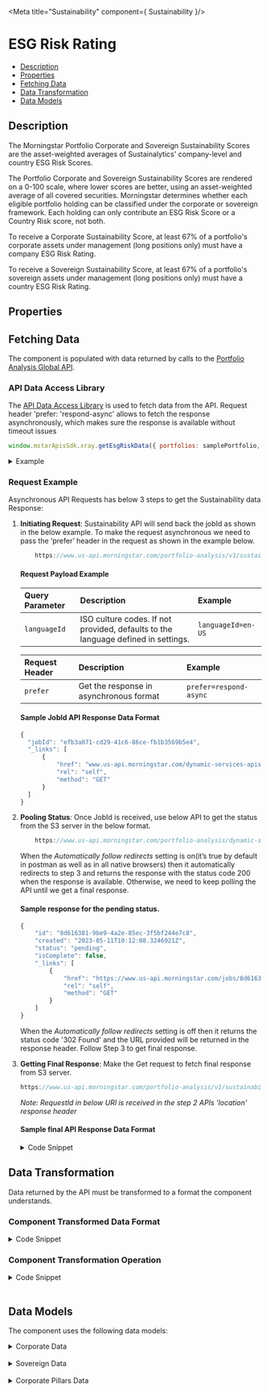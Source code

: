 
<Meta title="Sustainability" component={ Sustainability }/>

<style> {
  `
    details {
      padding: 10px;
      font-weight: bold;
      color: white;
      background: #3c3c3c;
    }
    summary {
      font-family: "Nunito Sans","San Francisco",BlinkMacSystemFont,"Segoe UI","Helvetica Neue",Helvetica,Arial,sans-serif;
      cursor: pointer;
    }
    .summary-text {
      padding-left: 5px;
      font-size: 15px;
    }
    .v-application--wrap {
        min-height: 100%
    }
  `}

</style>

# ESG Risk Rating

- [Description](#description)
- [Properties](#properties)
- [Fetching Data](#fetching-data)
- [Data Transformation](#data-transformation)
- [Data Models](#data-models)


## Description

The Morningstar Portfolio Corporate and Sovereign Sustainability Scores are the asset-weighted averages of Sustainalytics' company-level and country ESG Risk Scores.

The Portfolio Corporate and Sovereign Sustainability Scores are rendered on a 0-100 scale, where lower scores are better, using an asset-weighted average of all covered securities. Morningstar determines whether each eligible portfolio holding can be classified under the corporate or sovereign framework. Each holding can only contribute an ESG Risk Score or a Country Risk score, not both.

To receive a Corporate Sustainability Score, at least 67% of a portfolio's corporate assets under management (long positions only) must have a company ESG Risk Rating.

To receive a Sovereign Sustainability Score, at least 67% of a portfolio's sovereign assets under management (long positions only) must have a country ESG Risk Rating.

<Canvas withSource="open" withToolbar height="300">
    <Story id="components-esg-risk-rating--async-story-details"></Story>
</Canvas>

## Properties

<ArgsTable of={Sustainability}/>

## Fetching Data

The component is populated with data returned by calls to the <a href={PORTFOLIO_ANALYSIS_AMERICAS_URL} target="_blank">
Portfolio Analysis Global API</a>.

### API Data Access Library

The <a href={DATA_ACCESS_LIBRARY} target="_blank">API Data Access Library</a> is used to fetch data from the API.
Request header 'prefer: 'respond-async' allows to fetch the response asynchronously, which makes sure the response is
available without timeout issues

``` javascript dark
window.mstarApisSdk.xray.getEsgRiskData({ portfolios: samplePortfolio, languageId: 'en-US', prefer: 'respond-async' });
```


<details>
    <summary><span class="summary-text">Example</span></summary>

``` javascript dark
const samplePortfolio = [
    {
        Name: 'Test Portfolio1',
        TotalValue: 10000,
        Holdings: [
            {
                SecurityId: 'F00000VPDY',
                Type: 'FO',
                Value: 100,
            },
            {
                SecurityId: 'F00000VPDZ',
                Type: 'FO',
                Value: 100,
            },
            {
                SecurityId: 'F00000VPE0',
                Type: 'FO',
                Value: 100,
            },
            {
                SecurityId: 'F00000WK3S',
                Type: 'FO',
                Value: 100,
            },
            {
                SecurityId: 'F00000WK3Q',
                Type: 'FO',
                Value: 100,
            },
            {
                SecurityId: 'F00000WK3R',
                Type: 'FO',
                Value: 100,
            },
            {
                SecurityId: 'F00000T76W',
                Type: 'FO',
                Value: 100,
            },
            {
                SecurityId: 'F00000T76Y',
                Type: 'FO',
                Value: 100,
            },
            {
                SecurityId: 'F00000T76Z',
                Type: 'FO',
                Value: 100,
            },
            {
                SecurityId: 'F00000T76X',
                Type: 'FO',
                Value: 100,
            },
            {
                SecurityId: 'F00000T770',
                Type: 'FO',
                Value: 100,
            },
            {
                SecurityId: 'F00000T772',
                Type: 'FO',
                Value: 100,
            },
            {
                SecurityId: 'F00000T773',
                Type: 'FO',
                Value: 100,
            },
            {
                SecurityId: 'F00000T771',
                Type: 'FO',
                Value: 100,
            },
            {
                SecurityId: 'F00000VPDQ',
                Type: 'FO',
                Value: 100,
            },
            {
                SecurityId: 'F00000VPDR',
                Type: 'FO',
                Value: 100,
            },
            {
                SecurityId: 'F00000VPDS',
                Type: 'FO',
                Value: 100,
            },
            {
                SecurityId: 'F00000WK3Z',
                Type: 'FO',
                Value: 100,
            },
            {
                SecurityId: 'F00000WK42',
                Type: 'FO',
                Value: 100,
            },
            {
                SecurityId: 'F00000WK47',
                Type: 'FO',
                Value: 100,
            },
            {
                SecurityId: 'F00000WK4B',
                Type: 'FO',
                Value: 100,
            },
            {
                SecurityId: 'F00000WK4F',
                Type: 'FO',
                Value: 100,
            },
            {
                SecurityId: 'F00000WK4J',
                Type: 'FO',
                Value: 100,
            },
            {
                SecurityId: 'F00000WK4N',
                Type: 'FO',
                Value: 100,
            },
            {
                SecurityId: 'F00000WK4R',
                Type: 'FO',
                Value: 100,
            },
            {
                SecurityId: 'F00000WK3V',
                Type: 'FO',
                Value: 100,
            },
            {
                SecurityId: 'F00000T777',
                Type: 'FO',
                Value: 100,
            },
            {
                SecurityId: 'F00000T775',
                Type: 'FO',
                Value: 100,
            },
            {
                SecurityId: 'F00000T776',
                Type: 'FO',
                Value: 100,
            },
            {
                SecurityId: 'F00000T774',
                Type: 'FO',
                Value: 100,
            },
            {
                SecurityId: 'F000011DGV',
                Type: 'FO',
                Value: 100,
            },
            {
                SecurityId: 'F000011DGU',
                Type: 'FO',
                Value: 100,
            },
            {
                SecurityId: 'F00000H35Y',
                Type: 'FO',
                Value: 100,
            },
            {
                SecurityId: 'F00000H35X',
                Type: 'FO',
                Value: 100,
            },
            {
                SecurityId: 'F00000H35W',
                Type: 'FO',
                Value: 100,
            },
            {
                SecurityId: 'F00000J8SX',
                Type: 'FO',
                Value: 100,
            },
            {
                SecurityId: 'F00000PQ2U',
                Type: 'FO',
                Value: 100,
            },
            {
                SecurityId: 'FOUSA007RP',
                Type: 'FO',
                Value: 100,
            },
            {
                SecurityId: 'FOUSA00ABD',
                Type: 'FO',
                Value: 100,
            },
            {
                SecurityId: 'FOUSA05GYK',
                Type: 'FO',
                Value: 100,
            },
            {
                SecurityId: 'FOUSA00DEK',
                Type: 'FO',
                Value: 100,
            },
            {
                SecurityId: 'FOUSA08N2L',
                Type: 'FO',
                Value: 100,
            },
            {
                SecurityId: 'FOUSA00KJW',
                Type: 'FO',
                Value: 100,
            },
            {
                SecurityId: 'FOUSA00COA',
                Type: 'FO',
                Value: 100,
            },
            {
                SecurityId: 'FOUSA00CTW',
                Type: 'FO',
                Value: 100,
            },
            {
                SecurityId: 'FOUSA05HX7',
                Type: 'FO',
                Value: 100,
            },
            {
                SecurityId: 'F00000WRW6',
                Type: 'FO',
                Value: 100,
            },
            {
                SecurityId: 'F00000WRW5',
                Type: 'FO',
                Value: 100,
            },
            {
                SecurityId: 'F00000WRW7',
                Type: 'FO',
                Value: 100,
            },
            {
                SecurityId: 'F00000UEIB',
                Type: 'FO',
                Value: 100,
            },
            {
                SecurityId: 'F00000UEIA',
                Type: 'FO',
                Value: 100,
            },
            {
                SecurityId: 'F00000UEIC',
                Type: 'FO',
                Value: 100,
            },
            {
                SecurityId: 'F00000QSIZ',
                Type: 'FO',
                Value: 100,
            },
            {
                SecurityId: 'F00000QSIX',
                Type: 'FO',
                Value: 100,
            },
            {
                SecurityId: 'F00000N79H',
                Type: 'FO',
                Value: 100,
            },
            {
                SecurityId: 'F00000N75J',
                Type: 'FO',
                Value: 100,
            },
            {
                SecurityId: 'F00000UDFO',
                Type: 'FO',
                Value: 100,
            },
            {
                SecurityId: 'F00000N1IS',
                Type: 'FO',
                Value: 100,
            },
            {
                SecurityId: 'F00000XKG7',
                Type: 'FO',
                Value: 100,
            },
            {
                SecurityId: 'F00000XKG8',
                Type: 'FO',
                Value: 100,
            },
            {
                SecurityId: 'F00000OEUB',
                Type: 'FO',
                Value: 100,
            },
            {
                SecurityId: 'F00000OEUC',
                Type: 'FO',
                Value: 100,
            },
            {
                SecurityId: 'F00000OEUA',
                Type: 'FO',
                Value: 100,
            },
            {
                SecurityId: 'F00000ZKDA',
                Type: 'FO',
                Value: 100,
            },
            {
                SecurityId: 'F00000ZKD9',
                Type: 'FO',
                Value: 100,
            },
            {
                SecurityId: 'F00000ZKKG',
                Type: 'FO',
                Value: 100,
            },
            {
                SecurityId: 'F00000T6OZ',
                Type: 'FO',
                Value: 100,
            },
            {
                SecurityId: 'F00000T6P0',
                Type: 'FO',
                Value: 100,
            },
            {
                SecurityId: 'F00000T6P1',
                Type: 'FO',
                Value: 100,
            },
            {
                SecurityId: 'F00000PEIU',
                Type: 'FO',
                Value: 100,
            },
            {
                SecurityId: 'F00000PEIV',
                Type: 'FO',
                Value: 100,
            },
            {
                SecurityId: 'F00000PEIW',
                Type: 'FO',
                Value: 100,
            },
            {
                SecurityId: 'F00000ZF1O',
                Type: 'FO',
                Value: 100,
            },
            {
                SecurityId: 'F000010IS3',
                Type: 'FO',
                Value: 100,
            },
            {
                SecurityId: 'FOUSA05KKV',
                Type: 'FO',
                Value: 100,
            },
            {
                SecurityId: 'F00000YSY7',
                Type: 'FO',
                Value: 100,
            },
            {
                SecurityId: 'F00000YSY8',
                Type: 'FO',
                Value: 100,
            },
            {
                SecurityId: 'F00000WQUJ',
                Type: 'FO',
                Value: 100,
            },
            {
                SecurityId: 'F000010GIB',
                Type: 'FO',
                Value: 100,
            },
            {
                SecurityId: 'F000010GIA',
                Type: 'FO',
                Value: 100,
            },
            {
                SecurityId: 'F00000U3B0',
                Type: 'FO',
                Value: 100,
            },
        ],
        Benchmark: {
            Type: 'Standard',
            Holdings: [
                {
                    SecurityId: 'XIUSA0010V',
                    Type: 'XI',
                    Weight: 100,
                },
            ],
        },
    },
];

window.mstarApisSdk.portfolioAnalysis.getEsgRiskData({
    portfolios: samplePortfolio,
    languageId: 'en-US',
    headers: {
        prefer: 'respond-async',
    },
});

```

</details>

### Request Example
Asynchronous API Requests has below 3 steps to get the Sustainability data Response:
1. **Initiating Request**: Sustainability API will send back the jobId as shown in the below example. To make the request asynchronous
   we need to pass the ‘prefer’ header in the request as shown in the example below.

    ```javascript dark
        https://www.us-api.morningstar.com/portfolio-analysis/v1/sustainability/esg-risk?langcult={{languageId}}
    ```

    #### Request Payload Example
    | Query Parameter | Description | Example |
    | :-------------- | :---------- | :------ |
    | `languageId` | ISO culture codes. If not provided, defaults to the language defined in settings. | `languageId=en-US` |

    | Request Header | Description | Example |
    | :------------- | :---------- | :------ |
    | `prefer` | Get the response in asynchronous format | `prefer=respond-async` |

    #### Sample JobId API Response Data Format

    ```javascript dark
    {
      "jobId": "efb3a071-cd29-41c6-86ce-fb1b3569b5e4",
      "_links": [
          {
              "href": "www.us-api.morningstar.com/dynamic-services-apis/jobs/efb3a071-cd29-41c6-86ce-fb1b3569b5e4",
              "rel": "self",
              "method": "GET"
          }
      ]
    }
    ```
2. **Pooling Status**: Once JobId is received, use below API to get the status from the S3 server in the below format.

    ```javascript dark
        https://www.us-api.morningstar.com/portfolio-analysis/dynamic-services-apis/jobs/:jobId
    ```
    When the *Automatically follow redirects* setting is on(it’s true by default in postman as well as in all native browsers)
    then it automatically redirects to step 3 and returns the response with the status code 200 when the response is available.
    Otherwise, we need to keep polling the API until we get a final response.

    #### Sample response for the pending status.

    ```javascript dark
    {
        "id": "8d616381-9be9-4a2e-85ec-3f5bf244e7c8",
        "created": "2023-05-11T10:12:08.3246921Z",
        "status": "pending",
        "isComplete": false,
        "_links": [
            {
                "href": "https://www.us-api.morningstar.com/jobs/8d616381-9be9-4a2e-85ec-3f5bf244e7c8",
                "rel": "self",
                "method": "GET"
            }
        ]
    }
    ```
    When the *Automatically follow redirects* setting is off then it returns the status code '302 Found' and the URL
    provided will be returned in the response header. Follow Step 3 to get final response.

3. **Getting Final Response**: Make the Get request to fetch final response from S3 server.

    ```javascript dark
    https://www.us-api.morningstar.com/portfolio-analysis/v1/sustainability/:requestId
    ```
    *Note: RequestId in below URl is received in the step 2 APIs 'location' response header*

    #### Sample final API Response Data Format

    <details>
        <summary><span class="summary-text">Code Snippet</span></summary>

    ```json dark
    {
        "sustainability": [
            {
                "portfolio": {
                    "name": "Test Portfolio1",
                    "esgRisk": {
                        "date": "2023-01-31",
                        "portfolioCorporateSustainabilityScore": 22.882900752377076,
                        "corporateSustainabilityRatingPercentOfEligiblePortfolioCovered": 90.36670967188532,
                        "portfolioEnvironmentalRiskScore": 4.733127439526373,
                        "portfolioSocialRiskScore": 9.563974421283557,
                        "portfolioGovernanceRiskScore": 8.587951649022873,
                        "portfolioCorporateEsgRiskExposureScore": 50.1214520290877,
                        "portfolioCorporateEsgManagedRiskScore": 27.238389261384,
                        "corporatePercentOfPortfolioCoveredWithHighEsgRiskScores": 6.780458836312889,
                        "corporatePercentOfPortfolioCoveredWithLowEsgRiskScores": 33.4939336812511,
                        "corporatePercentOfPortfolioCoveredWithMediumEsgRiskScores": 51.74384139964076,
                        "corporatePercentOfPortfolioCoveredWithNegligibleEsgRiskScores": 1.3707688969243552,
                        "corporatePercentOfPortfolioCoveredWithSevereEsgRiskScores": 6.610997185870893,
                        "corporateSustainabilityRatingNumberOfSecuritiesScored": 62,
                        "exposurePercentEligible": 100,
                        "exposurePercentNotEligible": 0,
                        "historicalCorporateSustainabilityScore": 22.882900752377076,
                        "historicalSovereignSustainabilityScore": 13.426964473172335,
                        "numberOfSecuritiesNotScoredControversy": 43,
                        "numberOfSecuritiesScoredControversy": 62,
                        "percentOfAumCoveredControversy": 90.36670967188532,
                        "percentOfAumWithHighAndSevereControversies": 7.998929002610373,
                        "percentOfAumWithHighControversies": 5.582265131235619,
                        "percentOfAumWithLowControversies": 9.32486111431431,
                        "percentOfAumWithModerateControversies": 27.476771810881036,
                        "percentOfAumWithNoControversies": 0,
                        "percentOfAumWithSevereControversies": 2.4166638713747535,
                        "percentOfAumWithSignificantControversies": 55.19943807219428,
                        "portfolioDateSustainabilityRating": "2023-01-31",
                        "portfolioSovereignSustainabilityScore": 13.426964473172335,
                        "portfolioSustainabilityRatingEligibleHoldingType": "corporate, sovereign",
                        "portfolioSustainabilityRatingPercentageOfQualifiedHoldingsCorporate": 92.18753020669142,
                        "portfolioSustainabilityRatingPercentageOfQualifiedHoldingsOther": 0,
                        "portfolioSustainabilityRatingPercentageOfQualifiedHoldingsSovereign": 7.812469793308578,
                        "percentOfCorporateSustainabilityScoreContributionEScore": 20.68412344547138,
                        "percentOfCorporateSustainabilityScoreContributionGScore": 37.52999561531008,
                        "percentOfCorporateSustainabilityScoreContributionSScore": 41.795288651461945,
                        "percentOfCorporateSustainabilityScoreContributionUnallocatedScore": 0,
                        "portfolioUnallocatedEsgRiskScore": 0,
                        "sovereignPercentOfPortfolioCoveredWithHighEsgRiskScores": 0,
                        "sovereignPercentOfPortfolioCoveredWithLowEsgRiskScores": 100,
                        "sovereignPercentOfPortfolioCoveredWithMediumEsgRiskScores": 0,
                        "sovereignPercentOfPortfolioCoveredWithNegligibleEsgRiskScores": 0,
                        "sovereignPercentOfPortfolioCoveredWithSevereEsgRiskScores": 0,
                        "sovereignSustainabilityRatingNumberOfSecuritiesScored": 2,
                        "sovereignSustainabilityRatingPercentOfEligiblePortfolioCovered": 100,
                        "sustainabilityRatingCorporateContributionPercent": 92.18753020669142,
                        "sustainabilityRatingNumberOfSecuritiesScored": 64,
                        "sustainabilityRatingSovereignContributionPercent": 7.812469793308578
                    }
                },
                "benchmark": {
                    "name": "Morningstar US Market TR USD",
                    "identifier": "XIUSA0010V",
                    "identifierType": "SecurityId",
                    "securityType": "XI",
                    "esgRisk": {
                        "portfolioCorporateSustainabilityScore": 21.9,
                        "corporateSustainabilityRatingPercentOfEligiblePortfolioCovered": 99.67083,
                        "portfolioEnvironmentalRiskScore": 4.32,
                        "portfolioSocialRiskScore": 9.3,
                        "portfolioGovernanceRiskScore": 7.21,
                        "portfolioCorporateEsgRiskExposureScore": 40.4303,
                        "portfolioCorporateEsgManagedRiskScore": 18.53295,
                        "corporatePercentOfPortfolioCoveredWithHighEsgRiskScores": 12.525,
                        "corporatePercentOfPortfolioCoveredWithLowEsgRiskScores": 41.85472,
                        "corporatePercentOfPortfolioCoveredWithMediumEsgRiskScores": 42.76231,
                        "corporatePercentOfPortfolioCoveredWithNegligibleEsgRiskScores": 1.75063,
                        "corporatePercentOfPortfolioCoveredWithSevereEsgRiskScores": 1.10734,
                        "corporateSustainabilityRatingNumberOfSecuritiesScored": 1461,
                        "historicalCorporateSustainabilityScore": 21.85748,
                        "portfolioDateSustainabilityRating": "2022-12-30",
                        "portfolioSustainabilityRatingEligibleHoldingType": "corporate, sovereign",
                        "portfolioSustainabilityRatingPercentageOfQualifiedHoldingsCorporate": 100,
                        "portfolioSustainabilityRatingPercentageOfQualifiedHoldingsOther": 0,
                        "portfolioSustainabilityRatingPercentageOfQualifiedHoldingsSovereign": 0,
                        "percentOfCorporateSustainabilityScoreContributionEScore": 19.72974,
                        "percentOfCorporateSustainabilityScoreContributionGScore": 32.90745,
                        "percentOfCorporateSustainabilityScoreContributionSScore": 42.47712,
                        "percentOfCorporateSustainabilityScoreContributionUnallocatedScore": 4.88994,
                        "sovereignSustainabilityRatingNumberOfSecuritiesScored": 0,
                        "portfolioUnallocatedEsgScore": 1.07
                    }
                },
                "securityBreakdown": [
                    {
                        "name": "London & Capital Glbl Bal Fxd Inc I £Inc",
                        "identifier": "0P00013NQG",
                        "identifierType": "PerformanceId",
                        "securityType": "FO",
                        "esgRisk": {
                            "portfolioCorporateSustainabilityScore": 22.75,
                            "corporateSustainabilityRatingPercentOfEligiblePortfolioCovered": 95.43613,
                            "portfolioEnvironmentalRiskScore": 4.62,
                            "portfolioSocialRiskScore": 9.6,
                            "portfolioGovernanceRiskScore": 8.53,
                            "portfolioCorporateEsgRiskExposureScore": 49.85916,
                            "portfolioCorporateEsgManagedRiskScore": 27.11155,
                            "morningstarSustainabilityRating": "Below Average",
                            "corporateSustainabilityPercentRankInGlobalCategory": 68,
                            "historicalCorporateSustainabilityScoreGlobalCategoryAverage": 21.61421,
                            "historicalCorporateSustainabilityPercentRankInGlobalCategory": 73,
                            "corporatePercentOfPortfolioCoveredWithHighEsgRiskScores": 6.81752,
                            "corporatePercentOfPortfolioCoveredWithLowEsgRiskScores": 31.96378,
                            "corporatePercentOfPortfolioCoveredWithMediumEsgRiskScores": 51.96355,
                            "corporatePercentOfPortfolioCoveredWithNegligibleEsgRiskScores": 2.72161,
                            "corporatePercentOfPortfolioCoveredWithSevereEsgRiskScores": 6.53354,
                            "corporateSustainabilityRatingNumberOfSecuritiesScored": 64,
                            "historicalCorporateSustainabilityScore": 23.34877,
                            "historicalSovereignSustainabilityScore": 13.08997,
                            "portfolioDateSustainabilityRating": "2022-12-31",
                            "portfolioSovereignSustainabilityScore": 13.45,
                            "portfolioSustainabilityRatingEligibleHoldingType": "corporate, sovereign",
                            "portfolioSustainabilityRatingPercentageOfQualifiedHoldingsCorporate": 90.45343,
                            "portfolioSustainabilityRatingPercentageOfQualifiedHoldingsOther": 0,
                            "portfolioSustainabilityRatingPercentageOfQualifiedHoldingsSovereign": 9.54657,
                            "percentOfCorporateSustainabilityScoreContributionEScore": 20.32348,
                            "percentOfCorporateSustainabilityScoreContributionGScore": 37.49788,
                            "percentOfCorporateSustainabilityScoreContributionSScore": 42.18933,
                            "percentOfCorporateSustainabilityScoreContributionUnallocatedScore": 0,
                            "sovereignPercentOfPortfolioCoveredWithHighEsgRiskScores": 0,
                            "sovereignPercentOfPortfolioCoveredWithLowEsgRiskScores": 100,
                            "sovereignPercentOfPortfolioCoveredWithMediumEsgRiskScores": 0,
                            "sovereignPercentOfPortfolioCoveredWithNegligibleEsgRiskScores": 0,
                            "sovereignPercentOfPortfolioCoveredWithSevereEsgRiskScores": 0,
                            "sovereignSustainabilityRatingNumberOfSecuritiesScored": 3,
                            "sovereignSustainabilityRatingPercentOfEligiblePortfolioCovered": 100,
                            "portfolioSustainabilityRatingCorporateContributionPercent": 90.45343,
                            "portfolioSustainabilityRatingSovereignContributionPercent": 9.54657,
                            "portfolioCorporateSustainabilityRating": "Below Average",
                            "portfolioSovereignSustainabilityRating": "Above Average",
                            "sovereignSustainabilityPercentRankInGlobalCategory": 17,
                            "sovereignSustainabilityAbsoluteRankInGlobalCategory": 391,
                            "historicalSovereignSustainabilityPercentRankInGlobalCategory": 13,
                            "historicalSovereignSustainabilityAbsoluteRankInGlobalCategory": 311,
                            "sovereignSustainabilityGlobalCategoryAverage": 15.92096,
                            "historicalSovereignSustainabilityScoreGlobalCategoryAverage": 15.90791,
                            "numberOfFundsInGlobalCategoryCorporateSustainability": 1766,
                            "numberOfFundsInGlobalCategorySovereignSustainability": 2369,
                            "sovereignSustainabilityBreakpoint12": 21.91,
                            "sovereignSustainabilityBreakpoint23": 16.08,
                            "sovereignSustainabilityBreakpoint34": 13.82,
                            "sovereignSustainabilityBreakpoint45": 12.86,
                            "portfolioUnallocatedEsgScore": 0,
                            "corporateSustainabilityAbsoluteRankInGlobalCategory": 1199,
                            "historicalCorporateSustainabilityAbsoluteRankInGlobalCategory": 1286,
                            "corporateSustainabilityGlobalCategoryAverage": 21.43134
                        }
                    }
                ],
                "metadata": {
                    "messages": [
                        {
                            "type": "Warning",
                            "message": "Invalid or unentitled holdings",
                            "invalidHoldings": [
                                {
                                    "securityId": "F0GBR052QA",
                                    "status": "Unentitled"
                                },
                                {
                                    "securityId": "F000000EY1",
                                    "status": "Unentitled"
                                },
                                {
                                    "securityId": "F00000OXG7",
                                    "status": "Unentitled"
                                }
                            ]
                        }
                    ]
                }
            }
        ],
        "metadata": {
            "requestId": "03956dbc-bc59-449b-a0e8-94c9d2c6f0b0"
        }
    }
    ```
    </details>

## Data Transformation

Data returned by the API must be transformed to a format the component understands.
<!--
- [API Response Data Format](#api-response-data-format)
- [Component Transformed Data Format](#component-transformed-data-format)
- [Component Transformation Operation](#component-transformation-operation)
-->

### Component Transformed Data Format

<details>
    <summary><span class="summary-text">Code Snippet</span></summary>

```javascript dark
{
    "portfolio": {
        "name": "Test Portfolio1",
        "esgRisk": {
            "date": "2023-01-31",
            "portfolioCorporateSustainabilityScore": 22.882900752377076,
            "corporateSustainabilityRatingPercentOfEligiblePortfolioCovered": 90.36670967188532,
            "portfolioEnvironmentalRiskScore": 4.733127439526373,
            "portfolioSocialRiskScore": 9.563974421283557,
            "portfolioGovernanceRiskScore": 8.587951649022873,
            "portfolioCorporateEsgRiskExposureScore": 50.1214520290877,
            "portfolioCorporateEsgManagedRiskScore": 27.238389261384,
            "corporatePercentOfPortfolioCoveredWithHighEsgRiskScores": 6.780458836312889,
            "corporatePercentOfPortfolioCoveredWithLowEsgRiskScores": 33.4939336812511,
            "corporatePercentOfPortfolioCoveredWithMediumEsgRiskScores": 51.74384139964076,
            "corporatePercentOfPortfolioCoveredWithNegligibleEsgRiskScores": 1.3707688969243552,
            "corporatePercentOfPortfolioCoveredWithSevereEsgRiskScores": 6.610997185870893,
            "corporateSustainabilityRatingNumberOfSecuritiesScored": 62,
            "exposurePercentEligible": 100,
            "exposurePercentNotEligible": 0,
            "historicalCorporateSustainabilityScore": 22.882900752377076,
            "historicalSovereignSustainabilityScore": 13.426964473172335,
            "numberOfSecuritiesNotScoredControversy": 43,
            "numberOfSecuritiesScoredControversy": 62,
            "percentOfAumCoveredControversy": 90.36670967188532,
            "percentOfAumWithHighAndSevereControversies": 7.998929002610373,
            "percentOfAumWithHighControversies": 5.582265131235619,
            "percentOfAumWithLowControversies": 9.32486111431431,
            "percentOfAumWithModerateControversies": 27.476771810881036,
            "percentOfAumWithNoControversies": 0,
            "percentOfAumWithSevereControversies": 2.4166638713747535,
            "percentOfAumWithSignificantControversies": 55.19943807219428,
            "portfolioDateSustainabilityRating": "2023-01-31",
            "portfolioSovereignSustainabilityScore": 13.426964473172335,
            "portfolioSustainabilityRatingEligibleHoldingType": "corporate, sovereign",
            "portfolioSustainabilityRatingPercentageOfQualifiedHoldingsCorporate": 92.18753020669142,
            "portfolioSustainabilityRatingPercentageOfQualifiedHoldingsOther": 0,
            "portfolioSustainabilityRatingPercentageOfQualifiedHoldingsSovereign": 7.812469793308578,
            "percentOfCorporateSustainabilityScoreContributionEScore": 20.68412344547138,
            "percentOfCorporateSustainabilityScoreContributionGScore": 37.52999561531008,
            "percentOfCorporateSustainabilityScoreContributionSScore": 41.795288651461945,
            "percentOfCorporateSustainabilityScoreContributionUnallocatedScore": 0,
            "portfolioUnallocatedEsgRiskScore": 0,
            "sovereignPercentOfPortfolioCoveredWithHighEsgRiskScores": 0,
            "sovereignPercentOfPortfolioCoveredWithLowEsgRiskScores": 100,
            "sovereignPercentOfPortfolioCoveredWithMediumEsgRiskScores": 0,
            "sovereignPercentOfPortfolioCoveredWithNegligibleEsgRiskScores": 0,
            "sovereignPercentOfPortfolioCoveredWithSevereEsgRiskScores": 0,
            "sovereignSustainabilityRatingNumberOfSecuritiesScored": 2,
            "sovereignSustainabilityRatingPercentOfEligiblePortfolioCovered": 100,
            "sustainabilityRatingCorporateContributionPercent": 92.18753020669142,
            "sustainabilityRatingNumberOfSecuritiesScored": 64,
            "sustainabilityRatingSovereignContributionPercent": 7.812469793308578
        }
    },
    "benchmark": {
        "name": "Morningstar US Market TR USD",
        "identifier": "XIUSA0010V",
        "identifierType": "SecurityId",
        "securityType": "XI",
        "esgRisk": {
            "portfolioCorporateSustainabilityScore": 21.9,
            "corporateSustainabilityRatingPercentOfEligiblePortfolioCovered": 99.67083,
            "portfolioEnvironmentalRiskScore": 4.32,
            "portfolioSocialRiskScore": 9.3,
            "portfolioGovernanceRiskScore": 7.21,
            "portfolioCorporateEsgRiskExposureScore": 40.4303,
            "portfolioCorporateEsgManagedRiskScore": 18.53295,
            "corporatePercentOfPortfolioCoveredWithHighEsgRiskScores": 12.525,
            "corporatePercentOfPortfolioCoveredWithLowEsgRiskScores": 41.85472,
            "corporatePercentOfPortfolioCoveredWithMediumEsgRiskScores": 42.76231,
            "corporatePercentOfPortfolioCoveredWithNegligibleEsgRiskScores": 1.75063,
            "corporatePercentOfPortfolioCoveredWithSevereEsgRiskScores": 1.10734,
            "corporateSustainabilityRatingNumberOfSecuritiesScored": 1461,
            "historicalCorporateSustainabilityScore": 21.85748,
            "portfolioDateSustainabilityRating": "2022-12-30",
            "portfolioSustainabilityRatingEligibleHoldingType": "corporate, sovereign",
            "portfolioSustainabilityRatingPercentageOfQualifiedHoldingsCorporate": 100,
            "portfolioSustainabilityRatingPercentageOfQualifiedHoldingsOther": 0,
            "portfolioSustainabilityRatingPercentageOfQualifiedHoldingsSovereign": 0,
            "percentOfCorporateSustainabilityScoreContributionEScore": 19.72974,
            "percentOfCorporateSustainabilityScoreContributionGScore": 32.90745,
            "percentOfCorporateSustainabilityScoreContributionSScore": 42.47712,
            "percentOfCorporateSustainabilityScoreContributionUnallocatedScore": 4.88994,
            "sovereignSustainabilityRatingNumberOfSecuritiesScored": 0,
            "portfolioUnallocatedEsgScore": 1.07
        }
    }
}
```

</details>

### Component Transformation Operation

<details>
    <summary><span class="summary-text">Code Snippet</span></summary>

```javascript dark
generateSustainabilityData(data = {}) {
    const esgBreakdownData = {};
    const portfolio = get(data, 'portfolio', {});
    const benchmark = get(data, 'benchmark', {});
    const portfolioCorporateSustainabilityScore = this.formatNumber(
        get(portfolio, 'esgRisk.portfolioCorporateSustainabilityScore'),
        2,
    );
    const portfolioSovereignSustainabilityScore = this.formatNumber(
        get(portfolio, 'esgRisk.portfolioSovereignSustainabilityScore'),
        2,
    );
    const benchmarkCorporateSustainabilityScore = this.formatNumber(
        get(benchmark, 'esgRisk.historicalCorporateSustainabilityScore'),
        2,
    );
    const benchmarkSovereignSustainabilityScore = this.formatNumber(
        get(benchmark, 'esgRisk.historicalSovereignSustainabilityScore'),
        2,
    );
    if (portfolioCorporateSustainabilityScore) {
        this.corporate = {
            type: 'corporate',
            label: mappings.dataPoints.corporate,
            portfolioName: portfolio.name,
            benchmarkName: benchmark.name,
            portfolioAum: this.formatNumber(
            get(portfolio, 'esgRisk.corporateSustainabilityRatingPercentOfEligiblePortfolioCovered'),
                2,
            ),
            portfolioCorporateSustainabilityScore,
            benchmarkCorporateSustainabilityScore,
        };
    }

    if (portfolioSovereignSustainabilityScore) {
        this.sovereign = {
            type: 'sovereign',
            label: mappings.dataPoints.sovereign,
            portfolioName: portfolio.name,
            benchmarkName: benchmark.name,
            portfolioAum: this.formatNumber(
            get(portfolio, 'esgRisk.sovereignSustainabilityRatingPercentOfEligiblePortfolioCovered'),
                2,
            ),
            portfolioSovereignSustainabilityScore,
            benchmarkSovereignSustainabilityScore,
        };
    }

    esgBreakdownData.environmentalScore = this.formatNumber(
        get(portfolio, 'esgRisk.portfolioEnvironmentalRiskScore'),
        2,
    );
    esgBreakdownData.socialScore = this.formatNumber(
        get(portfolio, 'esgRisk.portfolioSocialRiskScore'),
        2,
    );
    esgBreakdownData.governanceScore = this.formatNumber(
        get(portfolio, 'esgRisk.portfolioGovernanceRiskScore'),
        2,
    );
    esgBreakdownData.unallocatedScore = this.formatNumber(
        get(portfolio, 'esgRisk.portfolioUnallocatedESGRiskScore'),
        2,
    );

    this.pillarData = [];

    Object.entries(esgBreakdownData).forEach((pillar) => {
        const obj = {
            scoreType: mappings.dataPoints[pillar[0]],
            score: this.formatNumber(pillar[1], 2),
        };
        this.pillarData.push(obj);
    });
},
```
</details>
&nbsp;


## Data Models
The component uses the following data models:
<details>
    <summary><span class="summary-text">Corporate Data</span></summary>

```json dark
{
    "type": "corporate",
    "label": "Corporate Sustainability Score",
    "portfolioName": "TestPortfolio1",
    "benchmarkName": "S&P 500 TR USD",
    "portfolioAum": "91.08",
    "portfolioCorporateSustainabilityScore": "21.98",
    "benchmarkCorporateSustainabilityScore": "21.39"
}
```
</details>
&nbsp;

<details>
    <summary><span class="summary-text">Sovereign Data</span></summary>

```json dark
{
    "type": "sovereign",
    "label": "Sovereign Sustainability Score",
    "portfolioName": "TestPortfolio1",
    "benchmarkName": "S&P 500 TR USD",
    "portfolioAum": "100.00",
    "portfolioSovereignSustainabilityScore": "15.52",
    "benchmarkSovereignSustainabilityScore": "20.63"
}
```
</details>
&nbsp;

<details>
    <summary><span class="summary-text">Corporate Pillars Data</span></summary>

```json dark
[
    {
        "scoreType": "Environmental",
        "score": "3.39"
    },
    {
        "scoreType": "Social",
        "score": "8.04"
    },
    {
        "scoreType": "Governance",
        "score": "6.95"
    },
    {
        "scoreType": "Unallocated",
        "score": "3.59"
    }
]
```
</details>

